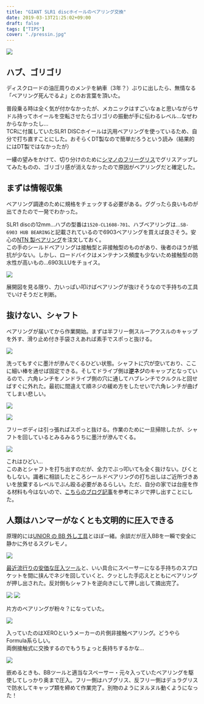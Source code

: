 ---
title: "GIANT SLR1 discホイールのベアリング交換"
date: 2019-03-13T21:25:02+09:00
draft: false
tags: ["TIPS"]
cover: "./pressin.jpg"
---

![ ](./pressin.jpg)

## ハブ、ゴリゴリ

ディスクロードの油圧周りのメンテを納車（3年？）ぶりに出したら、無情なる「ベアリング死んでるよ」とのお言葉を頂いた。

普段乗る時は全く気が付かなかったが、メカニックはすごいなぁと思いながらサドル持ってホイールを空転させたらゴリゴリの振動が手に伝わるレベル…なぜわからなかったし…  
TCRに付属していたSLR1 DISCホイールは汎用ベアリングを使っているため、自分で打ち直すことにした。おそらくDT製なので簡単だろうという読み（結果的にはDT製ではなかったが）

一縷の望みをかけて、切り分けのために[シマノのフリーグリス](https://amzn.to/2TyhJmY)でグリスアップしてみたものの、ゴリゴリ感が消えなかったので原因がベアリングだと確定した。

## まずは情報収集

ベアリング調達のために規格をチェックする必要がある。ググったら良いものが出てきたので一発でわかった。

<LinkCard url="http://www.sykkel.com/teknisk/MY17%20Wheel%20Service%20Part%20Catalogue__1611%20(1).pdf" />

SLR1 discの12mm…ハブの型番は`1520-CL1608-701`、ハブベアリングは…`SB-6903 HUB BEARING`と記載されているので6903ベアリングを買えば良さそう。安心の[NTN 製ベアリング](https://amzn.to/2TMuABg)を注文しておく。  
この手のシールドベアリングは接触型と非接触型のものがあり、後者のほうが抵抗が少ない。しかし、ロードバイクはメンテナンス頻度も少ないため接触型の防水性が高いもの…6903LLUをチョイス。

![ ](./hub.png)

展開図を見る限り、力いっぱい叩けばベアリングが抜けそうなので手持ちの工具でいけそうだと判断。

## 抜けない、シャフト

ベアリングが届いてから作業開始。まずは半フリー側スルーアクスルのキャップを外す、滑り止め付き手袋さえあれば素手でスポっと抜ける。

![ ](./nondriveside.jpg)

洗ってもすぐに墨汁が滲んでくるひどい状態。シャフトに穴が空いており、ここに細い棒を通せば固定できる。そしてドライブ側は**逆ネジ**のキャップとなっているので、六角レンチをノンドライブ側の穴に通してハブレンチでクルクルと回せばすぐに外れた。最初に間違えて順ネジの緩め方をしたせいで六角レンチが曲げてしまい悲しい。

![ ](./loosen.jpg)

![ ](./pulloutfree.jpg)

フリーボディは引っ張ればスポっと抜ける。作業のために一旦掃除したが、シャフトを回しているとみるみるうちに墨汁が滲んでくる。

![ ](./dirty.jpg)

これはひどい…  
このあとシャフトを打ち出すのだが、全力でぶっ叩いても全く抜けない。びくともしない。識者に相談したところシールドベアリングの打ち出しはご近所づきあいを放棄するレベルでぶん殴る必要があるらしい。ただ、自分の家では台座を作る材料も今はないので、[こちらのブログ記事](https://ameblo.jp/toincyclefactory/entry-12126294218.html)を参考にネジで押し出すことにした。

## 人類はハンマーがなくとも文明的に圧入できる

原理的には[UNIOR の BB 外し工具](http://www.dirtfreak.co.jp/cycle/unior/bb-tool-bb30%E7%94%A8%E3%80%81bb90%E7%94%A8/)とほぼ一緒。余談だが圧入BBを一瞬で安全に静かに外せるスグレモノ。

![ ](./pressout.jpg)

[最近流行りの安価な圧入ツール](https://amzn.to/2tN2xX9)と、いい具合にスペーサーになる手持ちのスプロケットを間に挟んでネジを回していくと、クッとした手応えとともにベアリングが押し出された。反対側もシャフトを逆向きにして押し出して摘出完了。

![ ](./6903_lbuu.jpg)
![ ](./crash.jpg)

片方のベアリングが粉々？になっていた。

![ ](./xero_bearing.jpg)

入っていたのはXEROというメーカーの片側非接触ベアリング。どうやらFormula系らしい。  
両側接触式に交換するのでもうちょっと長持ちするかな…

![ ](./complete.jpg)

嵌めるときも、BBツールと適当なスペーサー・元々入っていたベアリングを駆使してしっかり奥まで圧入。フリー側はハブグリス、反フリー側はデュラグリスで防水してキャップ類を締めて作業完了。別物のようにヌルヌル動くようになった！

<Amzn asin="B001NMTIX4">
